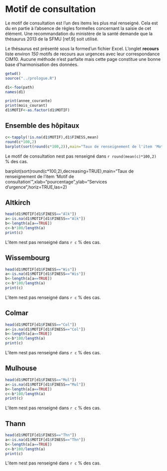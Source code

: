Motif de consultation
========================================================

Le motif de consultation est l'un des items les plus mal renseigné. Cela est du en partie à l'absence de règles formelles concernant la saisie de cet élément. Une recommandation du ministère de la santé demande que la thésaurus 2013 de la SFMU [ref.9] soit utilisé.

Le thésaurus est présenté sous la formed'un fichier Excel. L'onglet **recours** liste environ *150* motifs de recours aux urgences avec leur correspondance CIM10. Aucune méthode n'est parfaite mais cette page constitue une bonne base d'harmonisation des données.

```r
getwd()
source("../prologue.R")

d1<-foo(path)
names(d1)

```
```r
print(annee_courante)
print(mois_courant)
d1$MOTIF<-as.factor(d1$MOTIF)
```
Ensemble des hôpitaux
---------------------
```r

c<-tapply(!is.na(d1$MOTIF),d1$FINESS,mean)
round(c*100,2)
barplot(sort(round(c*100,2)),main="Taux de renseignement de l'item 'Motif de consultation'",ylab="pourcentage",xlab="Services d'urgence")
```
Le motif de consultation nest pas renseigné dans `r round(mean(c)*100,2)` % des cas.

barplot(sort(round(c*100,2),decreasing=TRUE),main="Taux de renseignement de l'item 'Motif de consultation'",xlab="pourcentage",ylab="Services d'urgence",horiz=TRUE,las=2)

Altkirch
-----
```r
head(d1$MOTIF[d1$FINESS=="Alk"])
a<-is.na(d1$MOTIF[d1$FINESS=="Alk"])
b<-length(a[a==TRUE])
c<-b*100/length(a)
print(c)
```
L'item nest pas renseigné dans `r c` % des cas.

Wissembourg
-----
```r
head(d1$MOTIF[d1$FINESS=="Wis"])
a<-is.na(d1$MOTIF[d1$FINESS=="Wis"])
b<-length(a[a==TRUE])
c<-b*100/length(a)
print(c)
```
L'item nest pas renseigné dans `r c` % des cas.

Colmar
-----
```r
head(d1$MOTIF[d1$FINESS=="Col"])
a<-is.na(d1$MOTIF[d1$FINESS=="Col"])
b<-length(a[a==TRUE])
c<-b*100/length(a)
print(c)
```
L'item nest pas renseigné dans `r c` % des cas.

Mulhouse
--------
```r
head(d1$MOTIF[d1$FINESS=="Mul"])
a<-is.na(d1$MOTIF[d1$FINESS=="Mul"])
b<-length(a[a==TRUE])
c<-b*100/length(a)
print(c)
```
L'item nest pas renseigné dans `r c` % des cas.

Thann
--------
```r
head(d1$MOTIF[d1$FINESS=="Thn"])
a<-is.na(d1$MOTIF[d1$FINESS=="Thn"])
b<-length(a[a==TRUE])
c<-b*100/length(a)
print(c)
```
L'item nest pas renseigné dans `r c` % des cas.